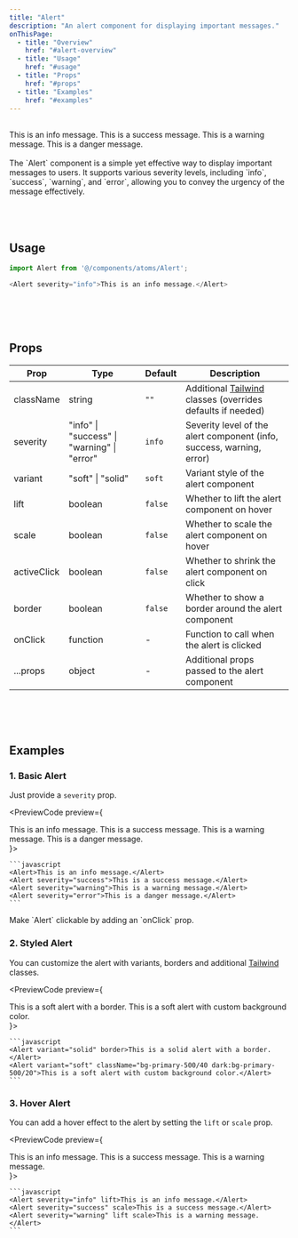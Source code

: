 ```yaml
---
title: "Alert"
description: "An alert component for displaying important messages."
onThisPage:
  - title: "Overview"
    href: "#alert-overview"
  - title: "Usage"
    href: "#usage"
  - title: "Props"
    href: "#props"
  - title: "Examples"
    href: "#examples"
---
```


<div id="alert-overview" />

<br/>

<div className="flex flex-col justify-center items-center gap-5">
    <Alert lift>This is an info message.</Alert>
    <Alert severity="success" hover>This is a success message.</Alert>
    <Alert severity="warning" hover>This is a warning message.</Alert>
    <Alert severity="error" hover>This is a danger message.</Alert>
</div>

<br/>

<div>
    The `Alert` component is a simple yet effective way to display important messages to users. It supports various severity levels, including `info`, `success`, `warning`, and `error`, allowing you to convey the urgency of the message effectively.
</div>

<br/>
<br/>
<br/>
<Divider />
<div id="usage" />

## Usage

```javascript
import Alert from '@/components/atoms/Alert';

<Alert severity="info">This is an info message.</Alert>
```

<br/>
<br/>
<br/>
<Divider />
<div id="props" />

## Props

| **Prop**    | **Type**                                    | **Default** | **Description**                                                                       |
|-------------|---------------------------------------------|-------------|---------------------------------------------------------------------------------------|
| className   | string                                      | `""`        | Additional [Tailwind](https://tailwindcss.com) classes (overrides defaults if needed) |
| severity    | "info" \| "success" \| "warning" \| "error" | `info`      | Severity level of the alert component (info, success, warning, error)                 |
| variant     | "soft" \| "solid"                           | `soft`      | Variant style of the alert component                                                  |
| lift        | boolean                                     | `false`     | Whether to lift the alert component on hover                                          |
| scale       | boolean                                     | `false`     | Whether to scale the alert component on hover                                         |
| activeClick | boolean                                     | `false`     | Whether to shrink the alert component on click                                        |
| border      | boolean                                     | `false`     | Whether to show a border around the alert component                                   |
| onClick     | function                                    | -           | Function to call when the alert is clicked                                            |
| ...props    | object                                      | -           | Additional props passed to the alert component                                        |

<br/>
<br/>
<br/>
<Divider />
<div id="examples" />

## Examples

### 1. Basic Alert
Just provide a `severity` prop.

<PreviewCode preview={
    <div className="flex flex-col gap-3">
        <Alert>This is an info message.</Alert>
        <Alert severity="success">This is a success message.</Alert>
        <Alert severity="warning">This is a warning message.</Alert>
        <Alert severity="error">This is a danger message.</Alert>
    </div>
}>

    ```javascript
    <Alert>This is an info message.</Alert>
    <Alert severity="success">This is a success message.</Alert>
    <Alert severity="warning">This is a warning message.</Alert>
    <Alert severity="error">This is a danger message.</Alert>
    ```
</PreviewCode>

<Tip>
    Make `Alert` clickable by adding an `onClick` prop.
</Tip>

### 2. Styled Alert
You can customize the alert with variants, borders and additional [Tailwind](https://tailwindcss.com) classes.

<PreviewCode preview={
    <div className="flex flex-col gap-3">
        <Alert severity="success" variant="soft" border>This is a soft alert with a border.</Alert>
        <Alert variant="soft" className="bg-primary-500/40 dark:bg-primary-500/20">This is a soft alert with custom background color.</Alert>
    </div>
}>

    ```javascript
    <Alert variant="solid" border>This is a solid alert with a border.</Alert>
    <Alert variant="soft" className="bg-primary-500/40 dark:bg-primary-500/20">This is a soft alert with custom background color.</Alert>
    ```
</PreviewCode>


### 3. Hover Alert
You can add a hover effect to the alert by setting the `lift` or `scale` prop.

<PreviewCode preview={
    <div className="flex flex-col gap-3">
        <Alert severity="info" lift>This is an info message.</Alert>
        <Alert severity="success" scale>This is a success message.</Alert>
        <Alert severity="warning" lift scale>This is a warning message.</Alert>
    </div>
}>

    ```javascript
    <Alert severity="info" lift>This is an info message.</Alert>
    <Alert severity="success" scale>This is a success message.</Alert>
    <Alert severity="warning" lift scale>This is a warning message.</Alert>
    ```
</PreviewCode>

<br/>
<br/>
